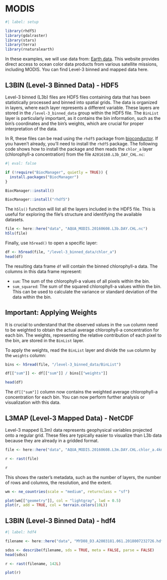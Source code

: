 # MODIS

```r
#| label: setup

library(rhdf5)
library(gdalraster)
library(stars)
library(terra)
library(rnaturalearth)
```

In these examples, we will use data from: [Earth data](https://oceandata.sci.gsfc.nasa.gov/directdataaccess/). This website provides direct access to ocean color data products from various satellite missions, including MODIS. You can find Level-3 binned and mapped data here.

## L3BIN (Level-3 Binned Data) - HDF5

Level-3 binned (L3b) files are HDF5 files containing data that has been statistically processed and binned into spatial grids. The data is organized in layers, where each layer represents a different variable. These layers are stored in the `/level-3_binned_data` group within the HDF5 file. The `BinList` layer is particularly important, as it contains the bin information, such as the bin's coordinates and the bin's weights, which are crucial for proper interpretation of the data.

In R, these files can be read using the `rhdf5` package from [bioconductor](https://bioconductor.org/install/). If you haven't already, you'll need to install the `rhdf5` package. The following code shows how to install the package and then reads the `chlor_a` layer (chlorophyll-a concentration) from the file `A2016160.L3b_DAY_CHL.nc`:

```r
#| eval: false

if (!require("BiocManager", quietly = TRUE)) {
  install.packages("BiocManager")
}

BiocManager::install()

BiocManager::install("rhdf5")
```

The `h5ls()` function will list all the layers included in the HDF5 file. This is useful for exploring the file's structure and identifying the available datasets.

```r
file <- here::here("data", "AQUA_MODIS.20160608.L3b.DAY.CHL.nc")
h5ls(file)
```

Finally, use `h5read()` to open a specific layer:

```r
df <- h5read(file, "/level-3_binned_data/chlor_a")
head(df)
```

The resulting data frame `df` will contain the binned chlorophyll-a data. The columns in this data frame represent:

- `sum`: The sum of the chlorophyll-a values of all pixels within the bin.
- `sum_squared`: The sum of the squared chlorophyll-a values within the bin. This can be used to calculate the variance or standard deviation of the data within the bin.

::: {.callout-important}

## Important: Applying Weights

It is crucial to understand that the observed values in the `sum` column need to be weighted to obtain the actual average chlorophyll-a concentration for each bin. The weights, representing the relative contribution of each pixel to the bin, are stored in the `BinList` layer.

:::

To apply the weights, read the `BinList` layer and divide the `sum` column by the `weights` column:

```r
bins <- h5read(file, "/level-3_binned_data/BinList")

df[["sum"]] <- df[["sum"]] / bins[["weights"]]

head(df)
```

The `df[["sum"]]` column now contains the weighted average chlorophyll-a concentration for each bin. You can now perform further analysis or visualization with this data.

## L3MAP (Level-3 Mapped Data) - NetCDF

Level-3 mapped (L3m) data represents geophysical variables projected onto a regular grid. These files are typically easier to visualize than L3b data because they are already in a gridded format.

```r
file <- here::here("data", "AQUA_MODIS.20160608.L3m.DAY.CHL.chlor_a.4km.nc")

r <- rast(file)

r
```

This shows the raster's metadata, such as the number of layers, the number of rows and columns, the resolution, and the extent.

```r
wm <- ne_countries(scale = "medium", returnclass = "sf")

plot(wm[["geometry"]], col = "lightgray", lwd = 0.5)
plot(r, add = TRUE, col = terrain.colors(10L))
```

## L3BIN (Level-3 Binned Data) - hdf4

```r
#| label: hdf4

filename <- here::here("data", "MYD08_D3.A2003181.061.2018007232726.hdf")

sdss <- describe(filename, sds = TRUE, meta = FALSE, parse = FALSE)
head(sdss)

r <- rast(filename, 142L)

plot(r)
```
